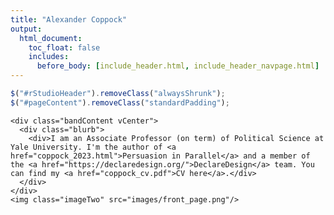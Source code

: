 ```yaml
---
title: "Alexander Coppock"
output:
  html_document:
    toc_float: false
    includes:
      before_body: [include_header.html, include_header_navpage.html]
---
```



```js
$("#rStudioHeader").removeClass("alwaysShrunk");
$("#pageContent").removeClass("standardPadding");
```

<!--html_preserve-->
<div id="homeContent">
  <div class="band full blue first leftText">
    <div class="bandContent vCenter">
      <div class="blurb">
        <div>I am an Associate Professor (on term) of Political Science at Yale University. I'm the author of <a href="coppock_2023.html">Persuasion in Parallel</a> and a member of the <a href="https://declaredesign.org/">DeclareDesign</a> team. You can find my <a href="coppock_cv.pdf">CV here</a>.</div>
      </div>
    </div>
    <img class="imageTwo" src="images/front_page.png"/>
  </div>
</div>
<!--/html_preserve-->